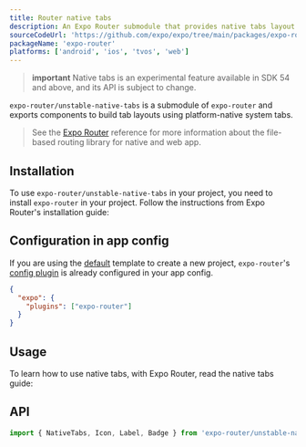 ```yaml
---
title: Router native tabs
description: An Expo Router submodule that provides native tabs layout.
sourceCodeUrl: 'https://github.com/expo/expo/tree/main/packages/expo-router'
packageName: 'expo-router'
platforms: ['android', 'ios', 'tvos', 'web']
---
```




> **important** Native tabs is an experimental feature available in SDK 54 and above, and its API is subject to change.

`expo-router/unstable-native-tabs` is a submodule of `expo-router` and exports components to build tab layouts using platform-native system tabs.

> See the [Expo Router](./router) reference for more information about the file-based routing library for native and web app.

## Installation

To use `expo-router/unstable-native-tabs` in your project, you need to install `expo-router` in your project. Follow the instructions from Expo Router's installation guide:

<BoxLink
  title="Install Expo Router"
  description="Learn how to install Expo Router in your project."
  href="/router/installation/"
  Icon={BookOpen02Icon}
/>

## Configuration in app config

If you are using the [default](/more/create-expo/#--template) template to create a new project, `expo-router`'s [config plugin](/config-plugins/introduction/) is already configured in your app config.

<ConfigPluginExample>

```json app.json
{
  "expo": {
    "plugins": ["expo-router"]
  }
}
```

</ConfigPluginExample>

## Usage

To learn how to use native tabs, with Expo Router, read the native tabs guide:

<BoxLink
  title="Native tabs"
  Icon={BookOpen02Icon}
  href="/router/advanced/native-tabs/"
  description="Learn how to use native tabs in your Expo Router app."
/>

## API

```js
import { NativeTabs, Icon, Label, Badge } from 'expo-router/unstable-native-tabs';
```

<APISection packageName="expo-router-native-tabs" apiName="Native tabs" />
